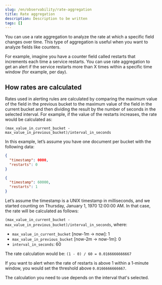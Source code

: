 ```yaml
---
slug: /en/observability/rate-aggregation
title: Rate aggregation
description: Description to be written
tags: []
---
```


<div id="rate-aggregation"></div>

You can use a rate aggregation to analyze the rate at which a specific field changes over time.
This type of aggregation is useful when you want to analyze fields like counters.

For example, imagine you have a counter field called restarts that increments each time a service restarts.
You can use rate aggregation to get an alert if the service restarts more than X times within a specific time window (for example, per day).

<div id="how-rates-are-calculated"></div>

## How rates are calculated

Rates used in alerting rules are calculated by comparing the maximum value of the field in the previous bucket to the maximum value of the field in the current bucket and then dividing the result by the number of seconds in the selected interval.
For example, if the value of the restarts increases, the rate would be calculated as:

`(max_value_in_current_bucket - max_value_in_previous_bucket)/interval_in_seconds`

In this example, let’s assume you have one document per bucket with the following data:

```json
{
  "timestamp": 0000,
  "restarts": 0
}

{
  "timestamp": 60000,
  "restarts": 1
}

```

Let’s assume the timestamp is a UNIX timestamp in milliseconds,
and we started counting on Thursday, January 1, 1970 12:00:00 AM.
In that case, the rate will be calculated as follows:

`(max_value_in_current_bucket - max_value_in_previous_bucket)/interval_in_seconds`, where:

* `max_value_in_current_bucket` [now-1m → now]: 1
* `max_value_in_previous_bucket` [now-2m → now-1m]: 0
* `interval_in_seconds`: 60

The rate calculation would be: `(1 - 0) / 60 = 0.0166666666667`

If you want to alert when the rate of restarts is above 1 within a 1-minute window, you would set the threshold above `0.0166666666667`.

The calculation you need to use depends on the interval that's selected.
